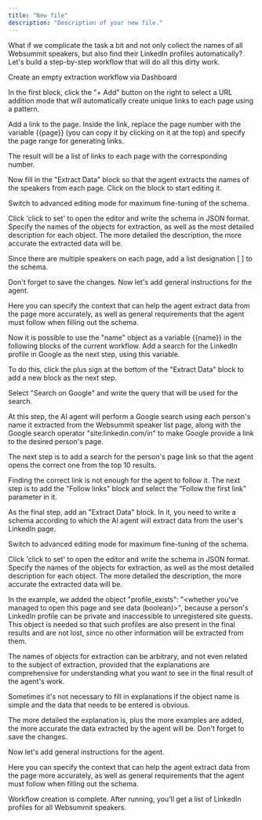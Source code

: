 ```yaml
---
title: "New file"
description: "Description of your new file."
---
```


What if we complicate the task a bit and not only collect the names of all Websummit speakers, but also find their LinkedIn profiles automatically? Let's build a step-by-step workflow that will do all this dirty work. 

Create an empty extraction workflow via Dashboard 

In the first block, click the "+ Add" button on the right to select a URL addition mode that will automatically create unique links to each page using a pattern. 

Add a link to the page. Inside the link, replace the page number with the variable {{page}} (you can copy it by clicking on it at the top) and specify the page range for generating links. 

The result will be a list of links to each page with the corresponding number. 

Now fill in the "Extract Data" block so that the agent extracts the names of the speakers from each page. Click on the block to start editing it. 

Switch to advanced editing mode for maximum fine-tuning of the schema. 

Click 'click to set' to open the editor and write the schema in JSON format. Specify the names of the objects for extraction, as well as the most detailed description for each object. The more detailed the description, the more accurate the extracted data will be. 

Since there are multiple speakers on each page, add a list designation [ ] to the schema. 

Don't forget to save the changes. Now let's add general instructions for the agent. 

Here you can specify the context that can help the agent extract data from the page more accurately, as well as general requirements that the agent must follow when filling out the schema. 

Now it is possible to use the "name" object as a variable {{name}} in the following blocks of the current workflow. Add a search for the LinkedIn profile in Google as the next step, using this variable. 

To do this, click the plus sign at the bottom of the "Extract Data" block to add a new block as the next step. 

Select "Search on Google" and write the query that will be used for the search. 

At this step, the AI agent will perform a Google search using each person's name it extracted from the Websummit speaker list page, along with the Google search operator "site:linkedin.com/in" to make Google provide a link to the desired person's page. 

The next step is to add a search for the person's page link so that the agent opens the correct one from the top 10 results. 

Finding the correct link is not enough for the agent to follow it. The next step is to add the "Follow links" block and select the "Follow the first link" parameter in it. 

As the final step, add an "Extract Data" block. In it, you need to write a schema according to which the AI agent will extract data from the user's LinkedIn page. 

Switch to advanced editing mode for maximum fine-tuning of the schema. 

Click 'click to set' to open the editor and write the schema in JSON format. Specify the names of the objects for extraction, as well as the most detailed description for each object. The more detailed the description, the more accurate the extracted data will be. 

In the example, we added the object "profile_exists": "<whether you've managed to open this page and see data (boolean)>", because a person's LinkedIn profile can be private and inaccessible to unregistered site guests. This object is needed so that such profiles are also present in the final results and are not lost, since no other information will be extracted from them. 

The names of objects for extraction can be arbitrary, and not even related to the subject of extraction, provided that the explanations are comprehensive for understanding what you want to see in the final result of the agent's work. 

Sometimes it's not necessary to fill in explanations if the object name is simple and the data that needs to be entered is obvious. 

The more detailed the explanation is, plus the more examples are added, the more accurate the data extracted by the agent will be. Don't forget to save the changes. 

Now let's add general instructions for the agent. 

Here you can specify the context that can help the agent extract data from the page more accurately, as well as general requirements that the agent must follow when filling out the schema. 

Workflow creation is complete. After running, you'll get a list of LinkedIn profiles for all Websummit speakers.